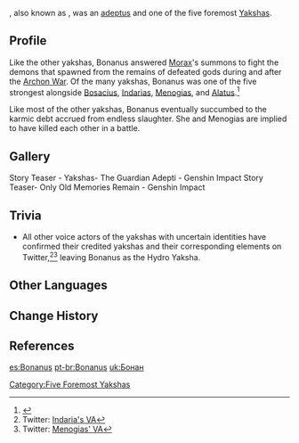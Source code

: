 {{Character Infobox
|type             = Historical
|image            = NPC Bonanus.png
|deceased         = Past
|element          = Hydro
|region           = Liyue
|affiliation      = Adepti
|affiliation2     = Yakshas
|title            = General Chizapus
|voiceCN          = [https://zh.moegirl.org.cn/秦文静 Wenjing Qin (秦文静)]<ref name="VA">Bilibili: [https://www.bilibili.com/video/BV1mW4y1C7eD 《原神》剧情PV-「惟余旧忆」]</ref>
|voiceJP          = {{w|ja:庄子裕衣|Yui Shoji (庄子裕衣)}}<ref name="VA" />
}}
{{Lang|'''Bonanus'''|zh=伐难|zh_rm=Fánàn}}, also known as {{lang|'''General Chizapus'''|zh=螺卷大将|zh_lit=General Curled Snail}}, was an [[adeptus]] and one of the five foremost [[Yaksha]]s.

==Profile==
Like the other yakshas, Bonanus answered [[Morax]]'s summons to fight the demons that spawned from the remains of defeated gods during and after the [[Archon War]]. Of the many yakshas, Bonanus was one of the five strongest alongside [[Bosacius]], [[Indarias]], [[Menogias]], and [[Xiao|Alatus]].<ref>{{Ref/Book|Yakshas: The Guardian Adepti}}</ref>

Like most of the other yakshas, Bonanus eventually succumbed to the karmic debt accrued from endless slaughter. She and Menogias are implied to have killed each other in a battle.

==Gallery==
<gallery hideaddbutton="true" captionalign="center">
Story Teaser - Yakshas- The Guardian Adepti - Genshin Impact
Story Teaser- Only Old Memories Remain - Genshin Impact
</gallery>

==Trivia==
* All other voice actors of the yakshas with uncertain identities have confirmed their credited yakshas and their corresponding elements on Twitter,<ref>Twitter: [https://twitter.com/11tonsama/status/1532567284946186240 Indaria's VA]</ref><ref>Twitter: [https://twitter.com/shu1_qz/status/1532479290809659392 Menogias' VA]</ref> leaving Bonanus as the Hydro Yaksha.

==Other Languages==
{{Other Languages|default_hidden=1
|en       = Bonanus
|zhs      = 伐难
|zhs_rm   = Fánàn<ref name=CNreading>{{Ref/Quest|At Tunnel's End, Light|note=Chinese Voice-Over}}</ref>
|zht      = 伐難
|zht_rm   = Fánàn<ref name=CNreading />
|ja       = 伐難
|ja_rm    = Batsunan<ref>{{Ref/Quest|At Tunnel's End, Light|note=Japanese Voice-Over}}</ref>
|ko       = {{tt|벌난|伐難}}
|ko_rm    = Beol-nan
|es       = Bonanus
|fr       = Bonanus
|ru       = Бонанас
|th       = Bonanus
|vi       = {{tt|Phạt Nạn|伐難}}
|de       = Bonanus
|id       = Bonanus
|pt       = Bonanus
}}

==Change History==
{{Change History|1.3}}

==References==
{{Reflist}}

[[es:Bonanus]]
[[pt-br:Bonanus]]
[[uk:Бонан]]
[[Category:Five Foremost Yakshas]]